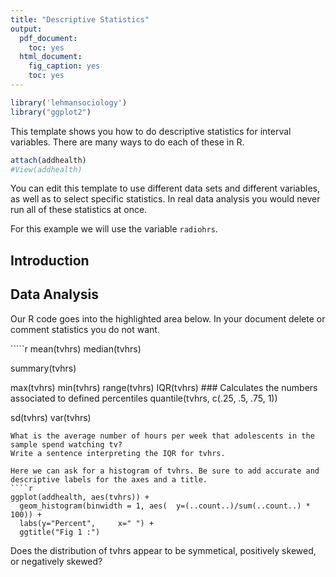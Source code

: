 ```yaml
---
title: "Descriptive Statistics"
output:
  pdf_document:
    toc: yes
  html_document:
    fig_caption: yes
    toc: yes
---
```



````r

library('lehmansociology')
library("ggplot2")

````
This template shows you how to do descriptive statistics for interval variables.
There are many ways to do each of these in R.

````r

attach(addhealth)
#View(addhealth)

````

You can edit this template to use different data sets and different variables, as well as to select specific statistics. In real data analysis you would never run all of these statistics at once.


For this example we will use the variable  `radiohrs`.



## Introduction
<!-- Write your introduction here: What is this about? -->


## Data Analysis


Our R code goes into the highlighted area below.
In your document delete or comment statistics you do not want.


`````r

mean(tvhrs)
median(tvhrs)

summary(tvhrs)

max(tvhrs)
min(tvhrs)
range(tvhrs)
IQR(tvhrs)
### Calculates the numbers associated to defined percentiles
quantile(tvhrs, c(.25, .5, .75, 1))

sd(tvhrs)
var(tvhrs)

````
What is the average number of hours per week that adolescents in the sample spend watching tv?
Write a sentence interpreting the IQR for tvhrs.

Here we can ask for a histogram of tvhrs. Be sure to add accurate and descriptive labels for the axes and a title.
````r
ggplot(addhealth, aes(tvhrs)) + 
  geom_histogram(binwidth = 1, aes(  y=(..count..)/sum(..count..) * 100)) + 
  labs(y="Percent",     x=" ") +
  ggtitle("Fig 1 :")
````
Does the distribution of tvhrs appear to be symmetical, positively skewed, or negatively skewed?
